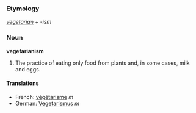 ===Etymology===
''[[vegetarian]]'' + ''-ism''

===Noun===
'''vegetarianism'''

# The practice of eating only food from plants and, in some cases, milk and eggs.

====Translations====
*French: [[végétarisme]] ''m''
*German: [[Vegetarismus]] ''m''